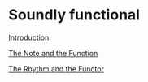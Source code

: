 # Soundly functional

[Introduction](./01.Introduction)

[The Note and the Function](./02.TheNoteAndTheFunction)

[The Rhythm and the Functor](./03.TheRhythmAndTheFunctor)
